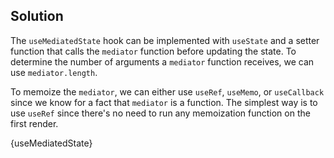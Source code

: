 

## Solution

The `useMediatedState` hook can be implemented with `useState` and a setter function that calls the `mediator` function before updating the state. To determine the number of arguments a `mediator` function receives, we can use `mediator.length`.

To memoize the `mediator`, we can either use `useRef`, `useMemo`, or `useCallback` since we know for a fact that `mediator` is a function. The simplest way is to use `useRef` since there's no need to run any memoization function on the first render.

<MDXCodeBlock>{useMediatedState}</MDXCodeBlock>
